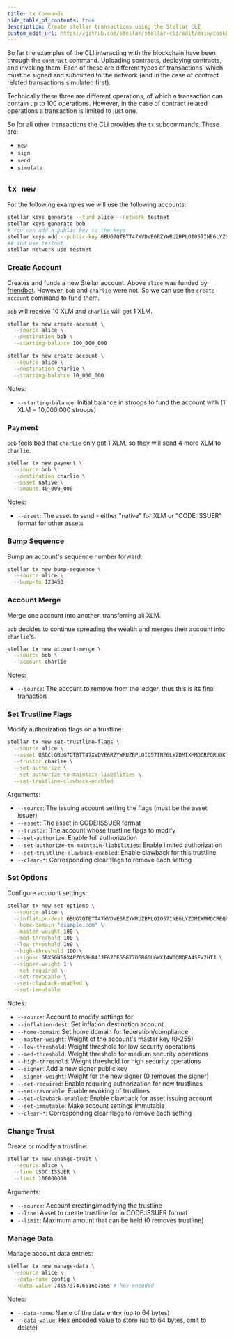```yaml
---
title: tx Commands
hide_table_of_contents: true
description: Create stellar transactions using the Stellar CLI
custom_edit_url: https://github.com/stellar/stellar-cli/edit/main/cookbook/tx-new.mdx
---
```


So far the examples of the CLI interacting with the blockchain have been through the `contract` command. Uploading contracts, deploying contracts, and invoking them.
Each of these are different types of transactions, which must be signed and submitted to the network (and in the case of contract related transactions simulated first).

Technically these three are different operations, of which a transaction can contain up to 100 operations. However, in the case of contract related operations a transaction is limited to just one.

So for all other transactions the CLI provides the `tx` subcommands. These are:

- `new`
- `sign`
- `send`
- `simulate`


## `tx new`

For the following examples we will use the following accounts:

```sh
stellar keys generate --fund alice --network testnet
stellar keys generate bob
# You can add a public key to the keys
stellar keys add --public-key GBUG7QTBTT47XVDVE6RZYWRUZBPLOIO57INE6LYZDMIXMMDCREQRUQKI charlie
## and use testnet
stellar network use testnet
```

### Create Account

Creates and funds a new Stellar account. Above `alice` was funded by [friendbot](../../../learn/fundamentals/networks.mdx#friendbot). However, `bob` and `charlie` were not. So we can use the `create-account` command to fund them.

`bob` will receive 10 XLM and `charlie` will get 1 XLM.

```sh
stellar tx new create-account \
  --source alice \
  --destination bob \
  --starting-balance 100_000_000

stellar tx new create-account \
  --source alice \
  --destination charlie \
  --starting-balance 10_000_000
```

Notes:
- `--starting-balance`: Initial balance in stroops to fund the account with (1 XLM = 10,000,000 stroops)

### Payment

`bob` feels bad that `charlie` only got 1 XLM, so they will send 4 more XLM to `charlie`.

```sh
stellar tx new payment \
  --source bob \
  --destination charlie \
  --asset native \
  --amount 40_000_000
```

Notes:
- `--asset`: The asset to send - either "native" for XLM or "CODE:ISSUER" format for other assets


### Bump Sequence

Bump an account's sequence number forward:

```sh
stellar tx new bump-sequence \
  --source alice \
  --bump-to 123450
```


### Account Merge

Merge one account into another, transferring all XLM.

`bob` decides to continue spreading the wealth and merges their account into `charlie`'s.

```sh
stellar tx new account-merge \
  --source bob \
  --account charlie
```

Notes:
- `--source`: The account to remove from the ledger, thus this is its final tranaction

### Set Trustline Flags

Modify authorization flags on a trustline:

```sh
stellar tx new set-trustline-flags \
  --source alice \
  --asset USDC:GBUG7QTBTT47XVDVE6RZYWRUZBPLOIO57INE6LYZDMIXMMDCREQRUQKI \
  --trustor charlie \
  --set-authorize \
  --set-authorize-to-maintain-liabilities \
  --set-trustline-clawback-enabled
```

Arguments:
- `--source`: The issuing account setting the flags (must be the asset issuer)
- `--asset`: The asset in CODE:ISSUER format
- `--trustor`: The account whose trustline flags to modify
- `--set-authorize`: Enable full authorization
- `--set-authorize-to-maintain-liabilities`: Enable limited authorization
- `--set-trustline-clawback-enabled`: Enable clawback for this trustline
- `--clear-*`: Corresponding clear flags to remove each setting

### Set Options

Configure account settings:

```sh
stellar tx new set-options \
  --source alice \
  --inflation-dest GBUG7QTBTT47XVDVE6RZYWRUZBPLOIO57INE6LYZDMIXMMDCREQRUQKI \
  --home-domain "example.com" \
  --master-weight 100 \
  --med-threshold 100 \
  --low-threshold 100 \
  --high-threshold 100 \
  --signer GBXSGN5GX4PZOSBHB4JJF67CEGSGT7DGBGGUGWXI4WOQMQEA4SFV2HTJ \
  --signer-weight 1 \
  --set-required \
  --set-revocable \
  --set-clawback-enabled \
  --set-immutable
```

Notes:
- `--source`: Account to modify settings for
- `--inflation-dest`: Set inflation destination account
- `--home-domain`: Set home domain for federation/compliance
- `--master-weight`: Weight of the account's master key (0-255)
- `--low-threshold`: Weight threshold for low security operations
- `--med-threshold`: Weight threshold for medium security operations
- `--high-threshold`: Weight threshold for high security operations
- `--signer`: Add a new signer public key
- `--signer-weight`: Weight for the new signer (0 removes the signer)
- `--set-required`: Enable requiring authorization for new trustlines
- `--set-revocable`: Enable revoking of trustlines
- `--set-clawback-enabled`: Enable clawback for asset issuing account
- `--set-immutable`: Make account settings immutable
- `--clear-*`: Corresponding clear flags to remove each setting

### Change Trust

Create or modify a trustline:

```sh
stellar tx new change-trust \
  --source alice \
  --line USDC:ISSUER \
  --limit 100000000
```

Arguments:
- `--source`: Account creating/modifying the trustline
- `--line`: Asset to create trustline for in CODE:ISSUER format
- `--limit`: Maximum amount that can be held (0 removes trustline)

### Manage Data

Manage account data entries:

```sh
stellar tx new manage-data \
  --source alice \
  --data-name config \
  --data-value 7465737476616c7565 # hex encoded
```

Notes:
- `--data-name`: Name of the data entry (up to 64 bytes)
- `--data-value`: Hex encoded value to store (up to 64 bytes, omit to delete)
